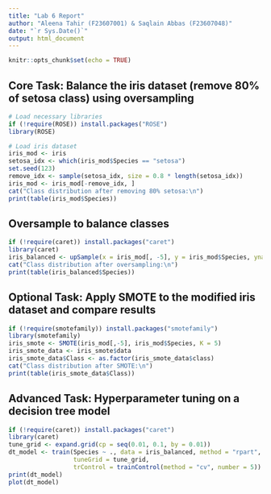 ---
title: "Lab 6 Report"
author: "Aleena Tahir (F23607001) & Saqlain Abbas (F23607048)"
date: "`r Sys.Date()`"
output: html_document
---

```{r setup, include=FALSE}
knitr::opts_chunk$set(echo = TRUE)
```

## Core Task: Balance the iris dataset (remove 80% of setosa class) using oversampling

```{r remove-setosa}
# Load necessary libraries
if (!require(ROSE)) install.packages("ROSE")
library(ROSE)

# Load iris dataset
iris_mod <- iris
setosa_idx <- which(iris_mod$Species == "setosa")
set.seed(123)
remove_idx <- sample(setosa_idx, size = 0.8 * length(setosa_idx))
iris_mod <- iris_mod[-remove_idx, ]
cat("Class distribution after removing 80% setosa:\n")
print(table(iris_mod$Species))
```

## Oversample to balance classes

```{r oversample}
if (!require(caret)) install.packages("caret")
library(caret)
iris_balanced <- upSample(x = iris_mod[, -5], y = iris_mod$Species, yname = "Species")
cat("Class distribution after oversampling:\n")
print(table(iris_balanced$Species))
```

## Optional Task: Apply SMOTE to the modified iris dataset and compare results

```{r smote}
if (!require(smotefamily)) install.packages("smotefamily")
library(smotefamily)
iris_smote <- SMOTE(iris_mod[,-5], iris_mod$Species, K = 5)
iris_smote_data <- iris_smote$data
iris_smote_data$Class <- as.factor(iris_smote_data$class)
cat("Class distribution after SMOTE:\n")
print(table(iris_smote_data$Class))
```

## Advanced Task: Hyperparameter tuning on a decision tree model

```{r hyperparameter-tuning}
if (!require(caret)) install.packages("caret")
library(caret)
tune_grid <- expand.grid(cp = seq(0.01, 0.1, by = 0.01))
dt_model <- train(Species ~ ., data = iris_balanced, method = "rpart",
                  tuneGrid = tune_grid,
                  trControl = trainControl(method = "cv", number = 5))
print(dt_model)
plot(dt_model)
```

